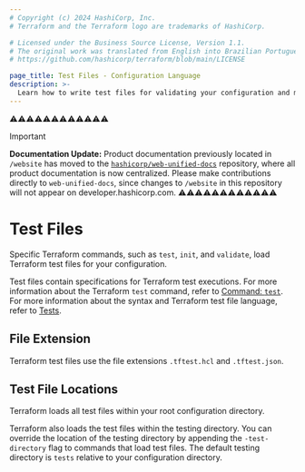 ```yaml
---
# Copyright (c) 2024 HashiCorp, Inc.
# Terraform and the Terraform logo are trademarks of HashiCorp.

# Licensed under the Business Source License, Version 1.1.
# The original work was translated from English into Brazilian Portuguese.
# https://github.com/hashicorp/terraform/blob/main/LICENSE

page_title: Test Files - Configuration Language
description: >-
  Learn how to write test files for validating your configuration and modules.
---
```


⚠️⚠️⚠️⚠️⚠️⚠️⚠️⚠️⚠️⚠️⚠️⚠️
> [!IMPORTANT]
> **Documentation Update:** Product documentation previously located in `/website` has moved to the [`hashicorp/web-unified-docs`](https://github.com/hashicorp/web-unified-docs) repository, where all product documentation is now centralized. Please make contributions directly to `web-unified-docs`, since changes to `/website` in this repository will not appear on developer.hashicorp.com.
⚠️⚠️⚠️⚠️⚠️⚠️⚠️⚠️⚠️⚠️⚠️⚠️


# Test Files

Specific Terraform commands, such as `test`, `init`, and `validate`, load Terraform test files for your configuration.

Test files contain specifications for Terraform test executions. For more information about the Terraform `test` command, refer to [Command: `test`](/terraform/cli/commands/test). For more information about the syntax and Terraform test file language, refer to [Tests](/terraform/language/tests).

## File Extension

Terraform test files use the file extensions `.tftest.hcl` and `.tftest.json`.

## Test File Locations

Terraform loads all test files within your root configuration directory.

Terraform also loads the test files within the testing directory. You can override the location of the testing directory by appending the `-test-directory` flag to commands that load test files. The default testing directory is `tests` relative to your configuration directory.
